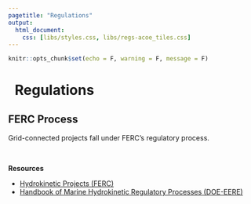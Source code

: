 ```yaml
---
pagetitle: "Regulations"
output:
  html_document:
    css: [libs/styles.css, libs/regs-acoe_tiles.css]
---
```


```r
knitr::opts_chunk$set(echo = F, warning = F, message = F)
```


<h1 class="title toc-ignore">
  <a href="https://mhk-env.us/regs.html" style="text-decoration:none;">
    <span class="fas fa-arrow-circle-left"></span>
  </a>&nbsp; Regulations
</h1>


## FERC Process

Grid-connected projects fall under FERC’s regulatory process.

<br>

**Resources**

- <a href="https://www.ferc.gov/industries-data/hydropower/licensing/hydrokinetic-projects" target="_blank">Hydrokinetic Projects (FERC) </a>
- <a href="https://www.energy.gov/sites/prod/files/2020/09/f78/mhk-regulatory-processes-handbook-2020.pdf" target="_blank">Handbook of Marine Hydrokinetic Regulatory Processes (DOE-EERE)</a>
    </li>
</ul>

